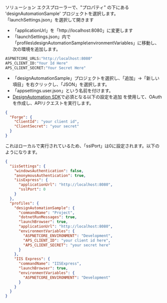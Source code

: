 ソリューション エクスプローラーで、"プロパティ" の下にある 'designAutomationSample' プロジェクトを選択します。
「launchSettings.json」を選択して開きます

- 「applicationUrl」を「http://localhost:8080」に変更します
- 「launchSettings.json」内で「profiles\designAutomationSample\environmentVariables」に移動し、次の環境を追加します。

```bash
ASPNETCORE_URLS:"http://localhost:8080"
APS_CLIENT_ID:"Your Id Here"
APS_CLIENT_SECRET:"Your Secret Here"
```

- 「designAutomationSample」プロジェクトを選択し、「追加」->「新しい項目」を右クリックし、「JSON」を選択します。
- 「appsettings.user.json」という名前を付けます。
- [DesignAutomation SDK](https://www.nuget.org/packages/Autodesk.Forge.DesignAutomation)で必須となる以下の設定を追加
  を使用して、OAuthを作成し、APIリクエストを実行します。

```json title=appsettings.user.json
{
  "Forge": {
    "ClientId": "your client id",
    "ClientSecret": "your secret"
  }
}
```

これはローカルで実行されているため、「sslPort」は0に設定されます。以下のようになります。

```json title="launchSettings.json"
{
  "iisSettings": {
    "windowsAuthentication": false,
    "anonymousAuthentication": true,
    "iisExpress": {
      "applicationUrl": "http://localhost:8080",
      "sslPort": 0
    }
  },
  "profiles": {
    "designAutomationSample": {
      "commandName": "Project",
      "dotnetRunMessages": true,
      "launchBrowser": true,
      "applicationUrl": "http://localhost:8080",
      "environmentVariables": {
        "ASPNETCORE_ENVIRONMENT": "Development",
        "APS_CLIENT_ID": "your client id here",
        "APS_CLIENT_SECRET": "your secret here"
      }
    },
    "IIS Express": {
      "commandName": "IISExpress",
      "launchBrowser": true,
      "environmentVariables": {
        "ASPNETCORE_ENVIRONMENT": "Development"
      }
    }
  }
}
```
